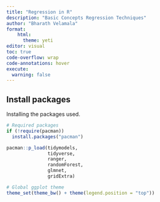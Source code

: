 ```yaml
---
title: "Regression in R"
description: "Basic Concepts Regression Techniques"
author: "Bharath Velamala"
format: 
    html:
      theme: yeti
editor: visual
toc: true
code-overflow: wrap
code-annotations: hover
execute: 
  warning: false
---
```


## Install packages

Installing the packages used.

```r
# Required packages
if (!require(pacman))
  install.packages("pacman")

pacman::p_load(tidymodels,
               tidyverse,
               ranger,
               randomForest,
               glmnet,
               gridExtra)

# Global ggplot theme
theme_set(theme_bw() + theme(legend.position = "top"))
```
